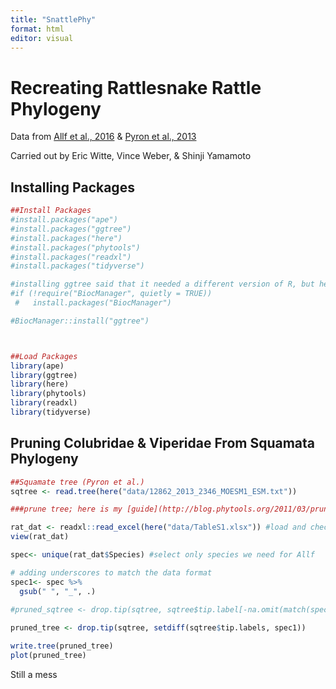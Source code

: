 ```yaml
---
title: "SnattlePhy"
format: html
editor: visual
---
```


# Recreating Rattlesnake Rattle Phylogeny

Data from [Allf et al., 2016](https://www.journals.uchicago.edu/doi/full/10.1086/688017#_i5) & [Pyron et al., 2013](https://bmcecolevol.biomedcentral.com/articles/10.1186/1471-2148-13-93#MOESM1)

Carried out by Eric Witte, Vince Weber, & Shinji Yamamoto

## Installing Packages

```r
##Install Packages
#install.packages("ape")
#install.packages("ggtree")
#install.packages("here")
#install.packages("phytools")
#install.packages("readxl")
#install.packages("tidyverse")

#installing ggtree said that it needed a different version of R, but here's a work around
#if (!require("BiocManager", quietly = TRUE)) 
 #   install.packages("BiocManager")

#BiocManager::install("ggtree")



##Load Packages
library(ape)
library(ggtree)
library(here)
library(phytools)
library(readxl)
library(tidyverse)
```

## Pruning Colubridae & Viperidae From Squamata Phylogeny

```r
##Squamate tree (Pyron et al.)
sqtree <- read.tree(here("data/12862_2013_2346_MOESM1_ESM.txt"))

###prune tree; here is my [guide](http://blog.phytools.org/2011/03/prune-tree-to-list-of-taxa.html)

rat_dat <- readxl::read_excel(here("data/TableS1.xlsx")) #load and check data from Allf
view(rat_dat)

spec<- unique(rat_dat$Species) #select only species we need for Allf

# adding underscores to match the data format
spec1<- spec %>% 
  gsub(" ", "_", .)
  
#pruned_sqtree <- drop.tip(sqtree, sqtree$tip.label[-na.omit(match(spec1, sqtree$tip.label))])

pruned_tree <- drop.tip(sqtree, setdiff(sqtree$tip.labels, spec1))

write.tree(pruned_tree)
plot(pruned_tree)

```

Still a mess
